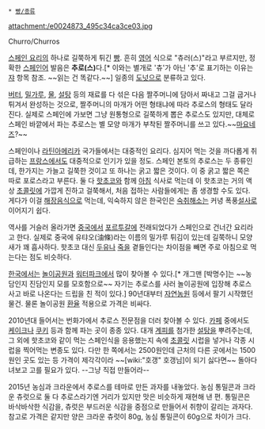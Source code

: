  * [[빵/종류]]

attachment:/e0024873_495c34ca3ce03.jpg

Churro/Churros

[[스페인 요리]]의 하나로 길쭉하게 튀긴 [[빵]]. 흔히 [[영어]] 식으로 "츄러(스)"라고 부르지만, 정확한 [[스페인어]] 발음은 '''추로(스)'''다.[* 이와는 별개로 '츄'가 아닌 '추'로 표기하는 이유는 [[쟈]] 항목 참조. ~~읽는 건 똑같다.~~] 일종의 [[도넛]]으로 분류하고 있다.

[[버터]], [[밀가루]], [[물]], [[설탕]] 등의 재료를 다 섞은 다음 짤주머니에 담아서 짜내고 그걸 굽거나 튀겨서 완성하는 것으로, 짤주머니의 마개가 어떤 형태냐에 따라 추로스의 형태도 달라진다. 실제로 스페인에 가보면 그냥 원통형으로 길쭉하게 뽑은 추로스도 있지만, 대체로 스페인 바깥에서 파는 추로스는 별 모양 마개가 부착된 짤주머니를 쓰고 있다.~~[[마요네즈]]?~~

스페인이나 [[라틴아메리카]] 국가들에서는 대중적인 요리다. 심지어 먹는 것을 까다롭게 취급하는 [[프랑스]]에서도 대중적으로 인기가 있을 정도. 스페인 본토의 추로스는 두 종류인데, 한가지는 가늘고 길쭉한 것이고 또 하나는 굵고 짧은 것이다. 이 중 굵고 짧은 쪽은 따로 포로스라고 부른다. 둘 다 [[핫초코]]와 함께 [[아침]] 식사로 먹는데 이 핫초코는 거의 액상 [[초콜릿]]에 가깝게 진하고 걸쭉해서, 처음 접하는 사람들에게는 좀 생경할 수도 있다. 게다가 이걸 [[해장]]음식으로 먹는데, 익숙하지 않은 한국인은 [[숙취]]해소는 커녕 폭풍[[설사]]로 이어지기 쉽다.

역사를 거슬러 올라가면 [[중국]]에서 [[포르투갈]]에 전래되었다가 스페인으로 건너간 요리라고 한다. 실제로 중국에 유탸오(油條)라는 이름의 밀가루 튀김이 있는데 길쭉하니 모양새가 꽤 흡사하다. 핫초코 대신 [[두유]]나 [[죽]]을 곁들인다는 차이점을 빼면 주로 아침으로 먹는다는 점도 비슷하다.

[[한국]]에서는 [[놀이공원]]과 [[워터파크]]에서 많이 찾아볼 수 있다.[* 개그맨 [박명수]는 ~~농담인지 진담인지 모를 모호함으로~~ 자기는 추로스를 사러 놀이공원에 입장해 추로스 사고 바로 나온다는 드립을 친 적이 있다.] 90년대부터 [[자연농원]] 등에서 팔기 시작했던 물건. 물론 놀이공원 [[환율]] 적용으로 가격은 비싸다. 

2010년대 들어서는 번화가에서 추로스 전문점을 더러 찾아볼 수 있다. [[카페]] 중에서도 [[케이크]]나 [[쿠키]] 등과 함께 파는 곳이 종종 있다. 대개 [[계피]]를 첨가한 [[설탕]]을 뿌려주는데, 그 외에 핫초코와 같이 먹는 스페인식을 응용했는지 속에 [[초콜릿]] 시럽을 넣거나 각종 시럽을 찍어먹는 변종도 있다. 다만 한 쪽에서는 2500원인데 근처의 다른 곳에서는 1500원인 곳도 있는 등 가격이 제각각이라 ~~[wiki:"호갱" 호갱님]이 되기 싫다면~~ 돌아다녀보고 고를 필요가 있다. --그냥 직접 만들어라--

2015년 농심과 크라운에서 추로스를 테마로 만든 과자를 내놓았다. 농심 통밀콘과 크라운 츄럿으로 둘 다 추로스라기엔 거리가 있지만 맛은 비슷하게 재현해 낸 편. 통밀콘은 바삭바삭한 식감을, 츄럿은 부드러운 식감을 중점으로 만들어서 취향이 갈리는 과자다. 참고로 가격은 같지만 양은 크라운 츄럿이 80g, 농심 통밀콘이 60g으로 차이가 크다.
